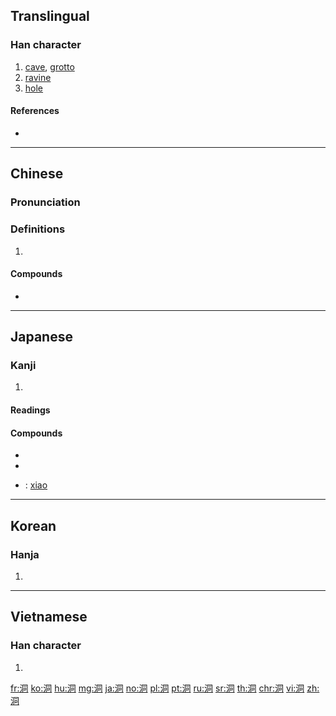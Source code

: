 ==Translingual==

===Han character===
{{Han char|rn=85|rad=水|as=06|sn=9|four=37120|canj=EBMR|ids=⿰氵同}}

# [[cave]], [[grotto]]
# [[ravine]]
# [[hole]]

====References====
* {{Han ref|kx=0620.180|dkj=17386|dj=1016.070|hdz=31607.030|uh=6D1E|ud=27934|bh=AC7D|bd=44157}}

----

==Chinese==
{{zh-forms}}

===Pronunciation===
{{zh-pron
|m=dòng
|c=dung6,tung4
|h=pfs=thung
|md=
|mn=tōng
|w=
|mc=y
|oc=y
|cat=
}}

===Definitions===
{{zh-hanzi}}

# {{rfdef|lang=zh}}

====Compounds====
* {{zh-l|洞簫}}

----

==Japanese==

===Kanji===
{{ja-kanji|grade=c|rs=水06}}

# {{defn|lang=ja|sort=水06}}

====Readings====
{{ja-readings|goon=[[ずう]] (zū)|kanon=[[とう]] (tō)|kanyoon=[[どう]] (dō)|kun=[[ほがらか]] (hogaraka), [[ふかい]] (fukai), [[ほら]] (hora)}}

====Compounds====
{{der-top|Compounds}}
* {{ja-r|洞窟|どうくつ}}
* {{ja-r|洞察|どうさつ}}
* {{ja-r|洞簫|どうしょう}}: [[xiao]] {{gloss|Chinese flute}}
{{der-bottom}}

----

==Korean==

===Hanja===
{{ko-hanja|hangeul=[[동]], [[통]]|eumhun=|rv=dong, tong|mr=tong, t'ong|y=tong, thong}}

# {{defn|lang=ko|sort=水06}}

----

==Vietnamese==

===Han character===
{{vi-hantu|[[đỗng]], [[đọng]], [[động]], [[đùng]], [[dộng]], [[dọng]]|rs=水06}}

# {{defn|lang=vi|sort=水06}}

[[fr:洞]]
[[ko:洞]]
[[hu:洞]]
[[mg:洞]]
[[ja:洞]]
[[no:洞]]
[[pl:洞]]
[[pt:洞]]
[[ru:洞]]
[[sr:洞]]
[[th:洞]]
[[chr:洞]]
[[vi:洞]]
[[zh:洞]]